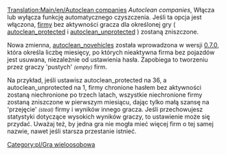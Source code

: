 [[Translation:Main/en/Autoclean companies]]
''Autoclean companies'', Włącza lub wyłącza funkcję automatycznego czyszczenia. Jeśli ta opcja jest włączona, <!--[[Main/en/Transport company|companies]]-->[[Main/pl/Firma transportowa|firmy]] bez aktywności gracza dla określonej gry ( [[Main/pl/AutoCzyszczenie hasła|autoclean_protected]] i [[Main/pl/AutoCzyszczenie niechronionych|autoclean_unprotected]] ) zostaną zniszczone.

Nowa zmienna, [[Main/pl/Samoczyszczenie bez pojazdów|autoclean_novehicles]] została wprowadzona w wersji [[Main/en/OpenTTD 0.7.0|0.7.0]], która określa liczbę miesięcy, po których nieaktywna firma bez pojazdów jest usuwana, niezależnie od ustawienia hasła. Zapobiega to tworzeniu przez graczy 'pustych' <small>''(empty)''</small> firm.

Na przykład, jeśli ustawisz autoclean_protected na 36, ​​a autoclean_unprotected na 1, firmy chronione hasłem bez aktywności zostaną niechronione po trzech latach, wszystkie niechronione firmy zostaną zniszczone w pierwszym miesiącu, dając tylko małą szansę na 'przejęcie' <small>''(steal)''</small> firmy i wyników innego gracza. Jeśli przechowujesz statystyki dotyczące wysokich wyników graczy, to ustawienie może się przydać.
Uważaj też, by jedna gra nie mogła mieć więcej firm o tej samej nazwie, nawet jeśli starsza przestanie istnieć.

[[Category:pl/Gra wieloosobowa]]